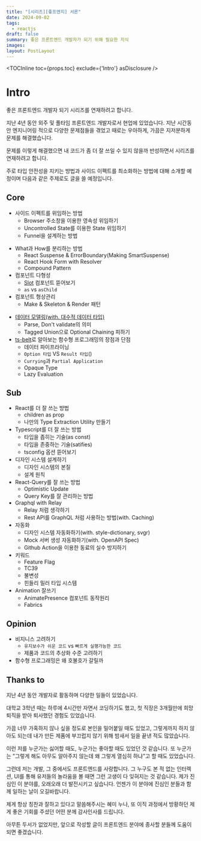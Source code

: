 ```yaml
---
title: "[시리즈][좋프엔지] 서론"
date: 2024-09-02
tags:
  - reactjs
draft: false
summary: 좋은 프론트엔드 개발자가 되기 위해 필요한 지식
images: 
layout: PostLayout
---
```


<TOCInline toc={props.toc} exclude={'Intro'} asDisclosure />


# Intro


좋은 프론트엔드 개발자 되기 시리즈를 연재하려고 합니다.

지난 4년 동안 외주 및 풀타임 프론트엔드 개발자로서 현업에 있었습니다. 지난 시간동안 엔지니어링 적으로 다양한 문제점들을 겪었고 때로는 우아하게, 가끔은 지저분하게 문제를 해결했습니다.

문제를 이렇게 해결했으면 내 코드가 좀 더 잘 쓰일 수 있지 않을까 반성하면서 시리즈를 연재하려고 합니다.

주로 타입 안전성을 지키는 방법과 사이드 이펙트를 최소화하는 방법에 대해 소개할 예정이며 다음과 같은 주제로도 글을 쓸 예정입니다.

## Core

- 사이드 이펙트를 위임하는 방법
  - Browser 주소창을 이용한 영속성 위임하기
  - Uncontrolled State를 이용한 State 위임하기
  - Funnel을 설계하는 방법

* What과 How를 분리하는 방법
  - React Suspense & ErrorBoundary(Making SmartSuspense)
  - React Hook Form with Resolver
  - Compound Pattern
* 컴포넌트 다형성
  - [Slot](https://www.radix-ui.com/primitives/docs/utilities/slot) 컴포넌트 뜯어보기
  - `as` vs `asChild`
* 컴포넌트 형상관리
  - Make & Skeleton & Render 패턴

- [데이터 모델링(with. 대수적 데이터 타입)](https://eatchangmyeong.github.io/2022/12/04/parse-don-t-validate.html)
  - Parse, Don't validate의 의미
  - Tagged Union으로 Optional Chaining 피하기
- [ts-belt](https://mobily.github.io/ts-belt/)로 알아보는 함수형 프로그래밍의 장점과 단점
  - 데이터 파이프라이닝
  - `Option 타입` VS `Result 타입`()
  - `Currying`과 `Partial Application`
  - Opaque Type
  - Lazy Evaluation

## Sub

- React를 더 잘 쓰는 방법
  - children as prop
  - 나만의 Type Extraction Utility 만들기
- Typescript를 더 잘 쓰는 방법
  - 타입을 좁히는 기술(as const)
  - 타입을 존중하는 기술(satifies)
  - tsconfig 옵션 뜯어보기
- 디자인 시스템 설계하기
  - 디자인 시스템의 본질
  - 설계 원칙
- React-Query를 잘 쓰는 방법
  - Optimistic Update
  - Query Key를 잘 관리하는 방법
- Graphql with Relay
  - Relay 처럼 생각하기
  - Rest API를 GraphQL 처럼 사용하는 방법(with. Caching)
- 자동화
  - 디자인 시스템 자동화하기(with. style-dictionary, svgr)
  - Mock 서버 생성 자동화하기(with. OpenAPI Spec)
  - Github Action을 이용한 동료의 실수 방지하기
- 키워드
  - Feature Flag
  - TC39
  - 불변성
  - 힌들리 밀러 타입 시스템
- Animation 잘쓰기
  - AnimatePresence 컴포넌트 동작원리
  - Fabrics

## Opinion

- 비지니스 고려하기
  - `유지보수가 쉬운 코드` vs `빠르게 실행가능한 코드`
  - 제품과 코드의 추상화 수준 고려하기
- 함수형 프로그래밍은 왜 호불호가 갈릴까

## Thanks to

지난 4년 동안 개발자로 활동하며 다양한 일들이 있었습니다.

대학교 3학년 때는 하루에 4시간만 자면서 코딩하기도 했고, 첫 직장은 3개월만에 희망퇴직을 받아 퇴사했던 경험도 있었습니다.

가끔 너무 가혹하지 않나 싶을 정도로 본인을 밀어붙일 때도 있었고, 그렇게까지 하지 않아도 되는데 내가 만든 제품에 부끄럽지 않기 위해 밤새서 일을 끝낸 적도 많았습니다.

이런 저를 누군가는 싫어할 때도, 누군가는 좋아할 때도 있었던 것 같습니다. 또 누군가는 "그렇게 해도 아무도 알아주지 않는데 왜 그렇게 열심히 하냐"고 할 때도 있었습니다.

그런데 저는 개발, 그 중에서도 프론트엔드를 사랑합니다. 그 누구도 본 적 없는 인터렉션, UI를 통해 유저들의 놀라움을 볼 때면 그런 고생이 다 잊혀지는 것 같습니다. 제가 진심인 이 분야를, 오래오래 더 발전시키고 싶습니다. 언젠가 이 분야에 진심인 분들과 함께 일하는 날이 오길바랍니다.

제게 항상 칭찬과 잘하고 있다고 말씀해주시는 혜미 누나, 또 이직 과정에서 방황하던 제게 좋은 기회를 주셨던 어떤 분께 감사인사를 드립니다.

아무튼 두서가 없었지만, 앞으로 작성할 글이 프론트엔드 분야에 종사할 분들께 도움이 되면 좋겠습니다.
